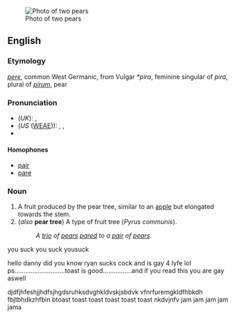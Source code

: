 [[Image:Pears.jpg|thumb|Photo of two pears]]
==English==

===Etymology===
{{OE.}} ''[[pere]]'', common West Germanic, from Vulgar {{L.}} ''*pira'', feminine singular of ''pira'', plural of ''[[pirum]]'', pear

===Pronunciation===
{{wikipedia}}
*(''UK''): {{IPA|/pɛə/}}, {{SAMPA|/pE@/}}
*(''US'' ([[w:WEAE|WEAE]])): {{AHD|pâr}}, {{IPA|/per/}}, {{SAMPA|/per/}}
*{{audio|en-us-pear.ogg|Audio (US)}}

====Homophones====
{{commons}}
*[[pair]]
*[[pare]]

===Noun===
{{en-noun}}

# A fruit produced by the pear tree, similar to an [[apple]] but elongated towards the stem.
# (''also'' '''pear tree''') A type of fruit tree (''Pyrus communis'').
#:''A [[trio]] of [[pear]]s [[pare]]d to a [[pair]] of [[pear]]s.''

you suck 
you suck
yousuck

hello danny did you know ryan sucks cock and is gay 4 lyfe lol ps............................toast is good................and if you read this you are gay aswell

djdfjhfeshjjhdfsjhgdsruhksdvghkldvskjsbdvk
vfnrfuremgkldfhbkdh
fbjtbhdkzhfbin btoast toast toast toast toast toast nkdvjnfv jam jam jam jam jama